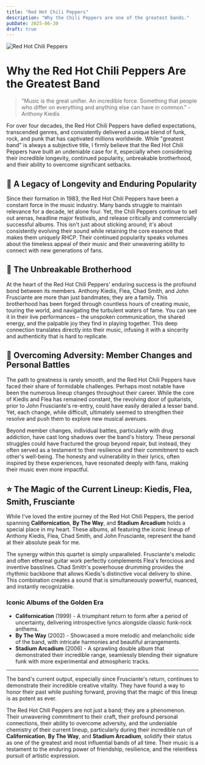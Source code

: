 ```yaml
---
title: "Red Hot Chili Peppers"
description: "Why the Chili Peppers are one of the greatest bands."
pubDate: 2025-06-30
draft: true
---
```


![Red Hot Chili Peppers](https://qmpdliftraf4pov3.public.blob.vercel-storage.com/rhcp-logo-lmPcbtdOC6xq8NJ0KacB5syO6EFawV.webp)

# Why the Red Hot Chili Peppers Are the Greatest Band

> "Music is the great unifier. An incredible force. Something that people who differ on everything and anything else can have in common." - Anthony Kiedis

For over four decades, the Red Hot Chili Peppers have defied expectations, transcended genres, and consistently delivered a unique blend of funk, rock, and punk that has captivated millions worldwide. While "greatest band" is always a subjective title, I firmly believe that the Red Hot Chili Peppers have built an undeniable case for it, especially when considering their incredible longevity, continued popularity, unbreakable brotherhood, and their ability to overcome significant setbacks.

## 🎸 A Legacy of Longevity and Enduring Popularity

Since their formation in 1983, the Red Hot Chili Peppers have been a constant force in the music industry. Many bands struggle to maintain relevance for a decade, let alone four. Yet, the Chili Peppers continue to sell out arenas, headline major festivals, and release critically and commercially successful albums. This isn't just about sticking around; it's about consistently evolving their sound while retaining the core essence that makes them uniquely RHCP. Their continued popularity speaks volumes about the timeless appeal of their music and their unwavering ability to connect with new generations of fans.

## 🤝 The Unbreakable Brotherhood

At the heart of the Red Hot Chili Peppers' enduring success is the profound bond between its members. Anthony Kiedis, Flea, Chad Smith, and John Frusciante are more than just bandmates; they are a family. This brotherhood has been forged through countless hours of creating music, touring the world, and navigating the turbulent waters of fame. You can see it in their live performances – the unspoken communication, the shared energy, and the palpable joy they find in playing together. This deep connection translates directly into their music, infusing it with a sincerity and authenticity that is hard to replicate.

## 💪 Overcoming Adversity: Member Changes and Personal Battles

The path to greatness is rarely smooth, and the Red Hot Chili Peppers have faced their share of formidable challenges. Perhaps most notable have been the numerous lineup changes throughout their career. While the core of Kiedis and Flea has remained constant, the revolving door of guitarists, prior to John Frusciante's re-entry, could have easily derailed a lesser band. Yet, each change, while difficult, ultimately seemed to strengthen their resolve and push them to explore new musical avenues.

Beyond member changes, individual battles, particularly with drug addiction, have cast long shadows over the band's history. These personal struggles could have fractured the group beyond repair, but instead, they often served as a testament to their resilience and their commitment to each other's well-being. The honesty and vulnerability in their lyrics, often inspired by these experiences, have resonated deeply with fans, making their music even more impactful.

## ⭐ The Magic of the Current Lineup: Kiedis, Flea, Smith, Frusciante

While I've loved the entire journey of the Red Hot Chili Peppers, the period spanning **Californication**, **By The Way**, and **Stadium Arcadium** holds a special place in my heart. These albums, all featuring the iconic lineup of Anthony Kiedis, Flea, Chad Smith, and John Frusciante, represent the band at their absolute peak for me.

The synergy within this quartet is simply unparalleled. Frusciante's melodic and often ethereal guitar work perfectly complements Flea's ferocious and inventive basslines. Chad Smith's powerhouse drumming provides the rhythmic backbone that allows Kiedis's distinctive vocal delivery to shine. This combination creates a sound that is simultaneously powerful, nuanced, and instantly recognizable.

### Iconic Albums of the Golden Era

* **Californication** (1999) - A triumphant return to form after a period of uncertainty, delivering introspective lyrics alongside classic funk-rock anthems.
* **By The Way** (2002) - Showcased a more melodic and melancholic side of the band, with intricate harmonies and beautiful arrangements.
* **Stadium Arcadium** (2006) - A sprawling double album that demonstrated their incredible range, seamlessly blending their signature funk with more experimental and atmospheric tracks.

---

The band's current output, especially since Frusciante's return, continues to demonstrate their incredible creative vitality. They have found a way to honor their past while pushing forward, proving that the magic of this lineup is as potent as ever.

The Red Hot Chili Peppers are not just a band; they are a phenomenon. Their unwavering commitment to their craft, their profound personal connections, their ability to overcome adversity, and the undeniable chemistry of their current lineup, particularly during their incredible run of **Californication**, **By The Way**, and **Stadium Arcadium**, solidify their status as one of the greatest and most influential bands of all time. Their music is a testament to the enduring power of friendship, resilience, and the relentless pursuit of artistic expression.
